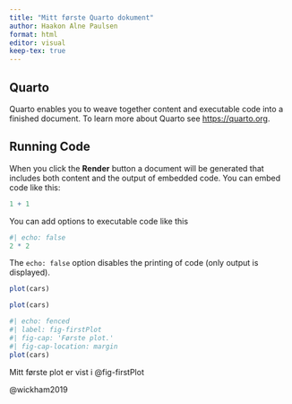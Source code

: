 ```yaml
---
title: "Mitt første Quarto dokument"
author: Haakon Alne Paulsen
format: html
editor: visual
keep-tex: true
---
```


## Quarto

Quarto enables you to weave together content and executable code into a finished document. To learn more about Quarto see <https://quarto.org>.

## Running Code

When you click the **Render** button a document will be generated that includes both content and the output of embedded code. You can embed code like this:

```r
1 + 1
```

You can add options to executable code like this

```r
#| echo: false
2 * 2
```

The `echo: false` option disables the printing of code (only output is displayed).

```r
plot(cars)
```

```r
plot(cars)
```

```r
#| echo: fenced
#| label: fig-firstPlot
#| fig-cap: 'Første plot.'
#| fig-cap-location: margin
plot(cars)
```

Mitt første plot er vist i @fig-firstPlot

@wickham2019


